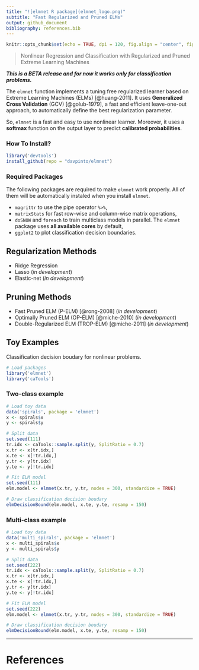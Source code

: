 ```yaml
---
title: "![elmnet R package](elmnet_logo.png)"
subtitle: "Fast Regularized and Pruned ELMs"
output: github_document
bibliography: references.bib
---
```


```r
knitr::opts_chunk$set(echo = TRUE, dpi = 120, fig.align = "center", fig.width=5, fig.height=3)
```

> Nonlinear Regression and Classification with Regularized and Pruned Extreme Learning Machines

***This is a BETA release and for now it works only for classification problems.***

The `elmnet` function implements a tuning free regularized learner based on Extreme Learning Machines (ELMs) [@huang-2011]. It uses **Generalized Cross Validation** (GCV) [@golub-1979], a fast and efficient leave-one-out approach, to automatically define the best regularization parameter.

So, `elmnet` is a fast and easy to use nonlinear learner. Moreover, it uses a **softmax** function on the output layer to predict **calibrated probabilities**.

### How To Install?

```r
library('devtools')
install_github(repo = "davpinto/elmnet")
```

### Required Packages

The following packages are required to make `elmnet` work properly. All of them will be automatically instaled when you install `elmnet`.

* `magrittr` to use the pipe operator `%>%`,
* `matrixStats` for fast row-wise and column-wise matrix operations,
* `doSNOW` and `foreach` to train multiclass models in parallel. The `elmnet` package uses **all available cores** by default,
* `ggplot2` to plot classification decision boundaries.

## Regularization Methods

* Ridge Regression
* Lasso (*in development*)
* Elastic-net (*in development*)

## Pruning Methods

* Fast Pruned ELM (P-ELM) [@rong-2008] (*in development*)
* Optimally Pruned ELM (OP-ELM) [@miche-2010] (*in development*)
* Double-Regularized ELM (TROP-ELM) [@miche-2011] (*in development*)

## Toy Examples

Classification decision boudary for nonlinear problems.

```r
# Load packages
library('elmnet')
library('caTools')
```

### Two-class example

```r
# Load toy data
data('spirals', package = 'elmnet')
x <- spirals$x
y <- spirals$y

# Split data
set.seed(111)
tr.idx <- caTools::sample.split(y, SplitRatio = 0.7)
x.tr <- x[tr.idx,]
x.te <- x[!tr.idx,]
y.tr <- y[tr.idx]
y.te <- y[!tr.idx]

# Fit ELM model
set.seed(111)
elm.model <- elmnet(x.tr, y.tr, nodes = 300, standardize = TRUE)

# Draw classification decision boudary
elmDecisionBound(elm.model, x.te, y.te, resamp = 150)
```

### Multi-class example

```r
# Load toy data
data('multi_spirals', package = 'elmnet')
x <- multi_spirals$x
y <- multi_spirals$y

# Split data
set.seed(222)
tr.idx <- caTools::sample.split(y, SplitRatio = 0.7)
x.tr <- x[tr.idx,]
x.te <- x[!tr.idx,]
y.tr <- y[tr.idx]
y.te <- y[!tr.idx]

# Fit ELM model
set.seed(222)
elm.model <- elmnet(x.tr, y.tr, nodes = 300, standardize = TRUE)

# Draw classification decision boudary
elmDecisionBound(elm.model, x.te, y.te, resamp = 150)
```

******

# References
